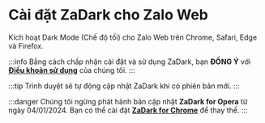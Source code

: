 
# Cài đặt ZaDark cho Zalo Web

Kích hoạt Dark Mode (Chế độ tối) cho Zalo Web trên Chrome, Safari, Edge và Firefox.

:::info
Bằng cách chấp nhận cài đặt và sử dụng ZaDark, bạn **ĐỒNG Ý** với [**Điều khoản sử dụng**](/terms-of-use) của chúng tôi.
:::

<CardsInstallWeb />

:::tip
Trình duyệt sẽ tự động cập nhật ZaDark khi có phiên bản mới.
:::

:::danger
Chúng tôi ngừng phát hành bản cập nhật **ZaDark for Opera** từ ngày 04/01/2024. Bạn có thể cài đặt [**ZaDark for Chrome**](https://chrome.google.com/webstore/detail/zadark-%E2%80%93-zalo-dark-mode/llfhpkkeljlgnjgkholeppfnepmjppob) để thay thế.
:::

<ScreenStudioAff />

<AdsByGoogle>
  <p>
    <ins
      className="adsbygoogle"
      style={{ display: 'block', textAlign: 'center' }}
      data-ad-layout="in-article"
      data-ad-format="fluid"
      data-ad-client="ca-pub-5192881442581767"
      data-ad-slot="6596816445"
    ></ins>
  </p>
</AdsByGoogle>
